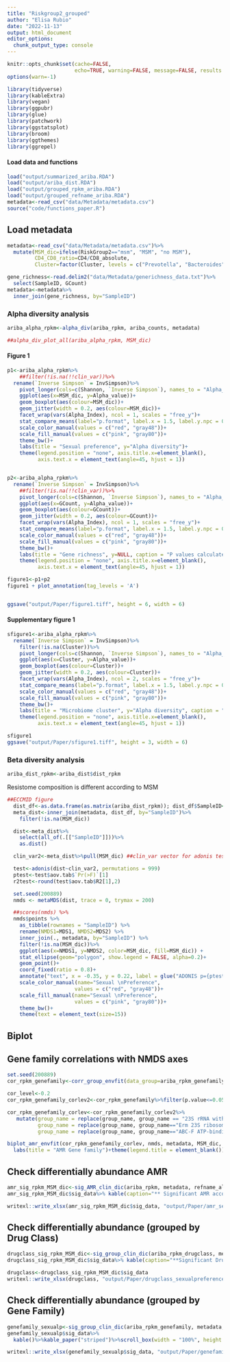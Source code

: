 ```yaml
---
title: "Riskgroup2_grouped"
author: "Elisa Rubio"
date: "2022-11-13"
output: html_document
editor_options:
  chunk_output_type: console
---
```


```r
knitr::opts_chunk$set(cache=FALSE,
                      echo=TRUE, warning=FALSE, message=FALSE, results ='markup')
options(warn=-1)
```

```r
library(tidyverse)
library(kableExtra)
library(vegan)
library(ggpubr)
library(glue)
library(patchwork)
library(ggstatsplot)
library(broom)
library(ggthemes)
library(ggrepel)
```

#### Load data and functions

```r
load("output/summarized_ariba.RDA")
load("output/ariba_dist.RDA")
load("output/grouped_rpkm_ariba.RDA")
load("output/grouped_refname_ariba.RDA")
metadata<-read_csv("data/Metadata/metadata.csv")
source("code/functions_paper.R")
```

## Load metadata

```r
metadata<-read_csv("data/Metadata/metadata.csv")%>%
  mutate(MSM_dic=ifelse(RiskGroup2=="msm", "MSM", "no MSM"),
         CD4_CD8_ratio=CD4/CD8_absolute,
         Cluster=factor(Cluster, levels = c("Prevotella", "Bacteroides")))

gene_richness<-read.delim2("data/Metadata/generichness_data.txt")%>%
  select(SampleID, GCount)
metadata<-metadata%>%
  inner_join(gene_richness, by="SampleID")
```

### Alpha diversity analysis 

```r
ariba_alpha_rpkm<-alpha_div(ariba_rpkm, ariba_counts, metadata)

##alpha_div_plot_all(ariba_alpha_rpkm, MSM_dic)
```

#### Figure 1

```r

p1<-ariba_alpha_rpkm%>%
    ##filter(!is.na(!!clin_var))%>%
  rename(`Inverse Simpson` = InvSimpson)%>%
    pivot_longer(cols=c(Shannon, `Inverse Simpson`), names_to = "Alpha_Index", values_to = "Alpha_value")%>%
    ggplot(aes(x=MSM_dic, y=Alpha_value))+
    geom_boxplot(aes(colour=MSM_dic))+
    geom_jitter(width = 0.2, aes(colour=MSM_dic))+
    facet_wrap(vars(Alpha_Index), ncol = 1, scales = "free_y")+
    stat_compare_means(label="p.format", label.x = 1.5, label.y.npc = 0.9)+
    scale_color_manual(values = c("red", "gray48"))+
    scale_fill_manual(values = c("pink", "gray80"))+
    theme_bw()+
    labs(title = "Sexual preference", y="Alpha diversity")+
    theme(legend.position = "none", axis.title.x=element_blank(),
          axis.text.x = element_text(angle=45, hjust = 1))


p2<-ariba_alpha_rpkm%>%
  rename(`Inverse Simpson` = InvSimpson)%>%
    ##filter(!is.na(!!clin_var))%>%
    pivot_longer(cols=c(Shannon, `Inverse Simpson`), names_to = "Alpha_Index", values_to = "Alpha_value")%>%
    ggplot(aes(x=GCount, y=Alpha_value))+
    geom_boxplot(aes(colour=GCount))+
    geom_jitter(width = 0.2, aes(colour=GCount))+
    facet_wrap(vars(Alpha_Index), ncol = 1, scales = "free_y")+
    stat_compare_means(label="p.format", label.x = 1.5, label.y.npc = 0.9)+
    scale_color_manual(values = c("red", "gray48"))+
    scale_fill_manual(values = c("pink", "gray80"))+
    theme_bw()+
    labs(title = "Gene richness", y=NULL, caption = "P values calculated by Wilcoxon test")+
    theme(legend.position = "none", axis.title.x=element_blank(),
          axis.text.x = element_text(angle=45, hjust = 1))

figure1<-p1+p2
figure1 + plot_annotation(tag_levels = 'A')


ggsave("output/Paper/figure1.tiff", height = 6, width = 6)

```

#### Supplementary figure 1

```r
sfigure1<-ariba_alpha_rpkm%>%
  rename(`Inverse Simpson` = InvSimpson)%>%
    filter(!is.na(Cluster))%>%
    pivot_longer(cols=c(Shannon, `Inverse Simpson`), names_to = "Alpha_Index", values_to = "Alpha_value")%>%
    ggplot(aes(x=Cluster, y=Alpha_value))+
    geom_boxplot(aes(colour=Cluster))+
    geom_jitter(width = 0.2, aes(colour=Cluster))+
    facet_wrap(vars(Alpha_Index), ncol = 2, scales = "free_y")+
    stat_compare_means(label="p.format", label.x = 1.5, label.y.npc = 0.9)+
    scale_color_manual(values = c("red", "gray48"))+
    scale_fill_manual(values = c("pink", "gray80"))+
    theme_bw()+
    labs(title = "Microbiome cluster", y="Alpha diversity", caption = "P values calculated by Wilcoxon test")+
    theme(legend.position = "none", axis.title.x=element_blank(),
          axis.text.x = element_text(angle=45, hjust = 1))

sfigure1
ggsave("output/Paper/sfigure1.tiff", height = 3, width = 6)
```



### Beta diversity analysis

```r
ariba_dist_rpkm<-ariba_dist$dist_rpkm
```

Resistome composition is different according to MSM

```r
##ECCMID figure
  dist_df<-as.data.frame(as.matrix(ariba_dist_rpkm)); dist_df$SampleID<-rownames(dist_df)
  meta_dist<-inner_join(metadata, dist_df, by="SampleID")%>%
    filter(!is.na(MSM_dic))

  dist<-meta_dist%>%
    select(all_of(.[["SampleID"]]))%>%
    as.dist()

  clin_var2<-meta_dist%>%pull(MSM_dic) ##clin_var vector for adonis test

  test<-adonis(dist~clin_var2, permutations = 999)
  ptest<-test$aov.tab$`Pr(>F)`[1]
  r2test<-round(test$aov.tab$R2[1],2)

  set.seed(200889)
  nmds <- metaMDS(dist, trace = 0, trymax = 200)

  ##scores(nmds) %>%
  nmds$points %>%
    as_tibble(rownames = "SampleID") %>%
    rename(NMDS1=MDS1, NMDS2=MDS2) %>%
    inner_join(., metadata, by="SampleID") %>%
    filter(!is.na(MSM_dic))%>%
    ggplot(aes(x=NMDS1, y=NMDS2, color=MSM_dic, fill=MSM_dic)) +
    stat_ellipse(geom="polygon", show.legend = FALSE, alpha=0.2)+
    geom_point()+
    coord_fixed(ratio = 0.8)+
    annotate("text", x = -0.35, y = 0.22, label = glue("ADONIS p={ptest} \n r2={r2test}"), size=4, hjust=0)+
    scale_color_manual(name="Sexual \nPreference",
                      values = c("red", "gray48"))+
    scale_fill_manual(name="Sexual \nPreference", 
                      values = c("pink", "gray80"))+
    theme_bw()+
    theme(text = element_text(size=15))
```

## Biplot

## Gene family correlations with NMDS axes

```r
set.seed(200889)
cor_rpkm_genefamily<-corr_group_envfit(data_group=ariba_rpkm_genefamily, refdata_group = refname_ariba_genefamily, nmds = nmds)

cor_level<-0.2
cor_rpkm_genefamily_corlev2<-cor_rpkm_genefamily%>%filter(p.value<=0.05 & r2 > cor_level)
```


```r
cor_rpkm_genefamily_corlev<-cor_rpkm_genefamily_corlev2%>%
   mutate(group_name = replace(group_name, group_name == "23S rRNA with mutation conferring resistance to macrolide antibiotics", "23S rRNA with mutation \n conferring resistance to \n macrolide antibiotics"),
          group_name = replace(group_name, group_name=="Erm 23S ribosomal RNA methyltransferase", "Erm 23S ribosomal \nRNA methyltransferase" ),
          group_name = replace(group_name, group_name=="ABC-F ATP-binding cassette ribosomal protection protein", "ABC-F ATP-binding cassette \nribosomal protection protein"))

biplot_amr_envfit(cor_rpkm_genefamily_corlev, nmds, metadata, MSM_dic, group_name)+
  labs(title = "AMR Gene family")+theme(legend.title = element_blank())
```


## Check differentially abundance AMR

```r
amr_sig_rpkm_MSM_dic<-sig_AMR_clin_dic(ariba_rpkm, metadata, refname_all_ariba, MSM_dic)
amr_sig_rpkm_MSM_dic$sig_data%>% kable(caption="** Significant AMR accordig to Sexual preference (Ariba RPKM) **")%>%kable_paper("striped")%>%scroll_box(width = "100%", height = "500px")

writexl::write_xlsx(amr_sig_rpkm_MSM_dic$sig_data, "output/Paper/amr_sexualpreference.xlsx")
```


## Check differentially abundance (grouped by Drug Class)


```r
drugclass_sig_rpkm_MSM_dic<-sig_group_clin_dic(ariba_rpkm_drugclass, metadata, refname_ariba_drugclass, MSM_dic)
drugclass_sig_rpkm_MSM_dic$sig_data%>% kable(caption="**Significant Drug Classes, MSM (Ariba RPKM)**")%>%kable_paper("striped")%>%scroll_box(width = "100%", height = "500px")

drugclass<-drugclass_sig_rpkm_MSM_dic$sig_data
writexl::write_xlsx(drugclass, "output/Paper/drugclass_sexualpreference.xlsx")
```


## Check differentially abundance (grouped by Gene Family)

```r
genefamily_sexualp<-sig_group_clin_dic(ariba_rpkm_genefamily, metadata, refname_ariba_genefamily, MSM_dic)
genefamily_sexualp$sig_data%>%
  kable()%>%kable_paper("striped")%>%scroll_box(width = "100%", height = "500px")

writexl::write_xlsx(genefamily_sexualp$sig_data, "output/Paper/genefamily_sexualpreference.xlsx")
```











